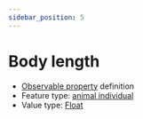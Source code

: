 ```yaml
---
sidebar_position: 5
---
```



# Body length

- [Observable property](/viewers/dawe-vocabs?uri=https://linked.data.gov.au/def/nrm/0e9b8207-3282-4b42-b68c-c33951539016) definition
- Feature type: [animal individual](http://linked.data.gov.au/def/tern-cv/ecb855ed-50e1-4299-8491-861759ef40b7)
- Value type: [Float](https://w3id.org/tern/ontologies/tern/Float)


<Example protocolModule="vertebrate-identify" observableProperty="https://linked.data.gov.au/def/nrm/0e9b8207-3282-4b42-b68c-c33951539016" />
